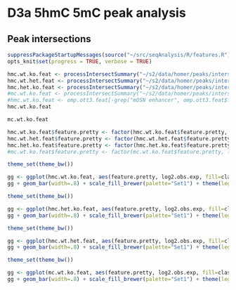 D3a 5hmC 5mC peak analysis
========================================================

Peak intersections
-------------------

```r
suppressPackageStartupMessages(source("~/src/seqAnalysis/R/features.R"))
opts_knit$set(progress = TRUE, verbose = TRUE)
```

```r

hmc.wt.ko.feat <- processIntersectSummary("~/s2/data/homer/peaks/intersections/d3a/omp_hmc_rep2_gc_input_d3xog_ko_hmc_gc_size500_F3.bed/summary")
hmc.wt.het.feat <- processIntersectSummary("~/s2/data/homer/peaks/intersections/d3a/omp_hmc_rep2_gc_input_d3xog_het_hmc_gc_size500_F3.bed/summary")
hmc.het.ko.feat <- processIntersectSummary("~/s2/data/homer/peaks/intersections/d3a/d3xog_het_hmc_gc_input_d3xog_ko_hmc_gc_size500_F3.bed/summary")
#mc.wt.ko.feat <- processIntersectSummary("~/s2/data/homer/peaks/intersections/d3a/moe_d3a_wt_mc_gc_input_moe_d3a_wt_in_gc_size1kb_F2_inter_moe_d3a_wt_mc_gc_input_moe_d3a_ko_mc_gc_size1kb_F2.bed/summary")
#hmc.wt.ko.feat <- omp.ott3.feat[-grep("mOSN enhancer", omp.ott3.feat$feature.pretty),]
hmc.wt.ko.feat

mc.wt.ko.feat
```

```r
hmc.wt.ko.feat$feature.pretty <- factor(hmc.wt.ko.feat$feature.pretty, levels=levels(hmc.wt.ko.feat$feature.pretty)[length(levels(hmc.wt.ko.feat$feature.pretty)):1])
hmc.wt.het.feat$feature.pretty <- factor(hmc.wt.het.feat$feature.pretty, levels=levels(hmc.wt.het.feat$feature.pretty)[length(levels(hmc.wt.het.feat$feature.pretty)):1])
hmc.het.ko.feat$feature.pretty <- factor(hmc.het.ko.feat$feature.pretty, levels=levels(hmc.het.ko.feat$feature.pretty)[length(levels(hmc.het.ko.feat$feature.pretty)):1])
#mc.wt.ko.feat$feature.pretty <- factor(mc.wt.ko.feat$feature.pretty, levels=levels(mc.wt.ko.feat$feature.pretty)[length(levels(mc.wt.ko.feat$feature.pretty)):1])
```

```r
theme_set(theme_bw())

gg <- ggplot(hmc.wt.ko.feat, aes(feature.pretty, log2.obs.exp, fill=class))
gg + geom_bar(width=.8) + scale_fill_brewer(palette="Set1") + theme(legend.position="none") + xlab("") + coord_flip() + ylab("log2 observed / expected") + geom_hline(yintercept=0)
```

```r
theme_set(theme_bw())

gg <- ggplot(hmc.het.ko.feat, aes(feature.pretty, log2.obs.exp, fill=class))
gg + geom_bar(width=.8) + scale_fill_brewer(palette="Set1") + theme(legend.position="none") + xlab("") + coord_flip() + ylab("log2 observed / expected") + geom_hline(yintercept=0)
```

```r
theme_set(theme_bw())

gg <- ggplot(hmc.wt.het.feat, aes(feature.pretty, log2.obs.exp, fill=class))
gg + geom_bar(width=.8) + scale_fill_brewer(palette="Set1") + theme(legend.position="none") + xlab("") + coord_flip() + ylab("log2 observed / expected") + geom_hline(yintercept=0)
```

```r
theme_set(theme_bw())

gg <- ggplot(mc.wt.ko.feat, aes(feature.pretty, log2.obs.exp, fill=class))
gg + geom_bar(width=.8) + scale_fill_brewer(palette="Set1") + theme(legend.position="none") + xlab("") + coord_flip() + ylab("log2 observed / expected") + geom_hline(yintercept=0)
```